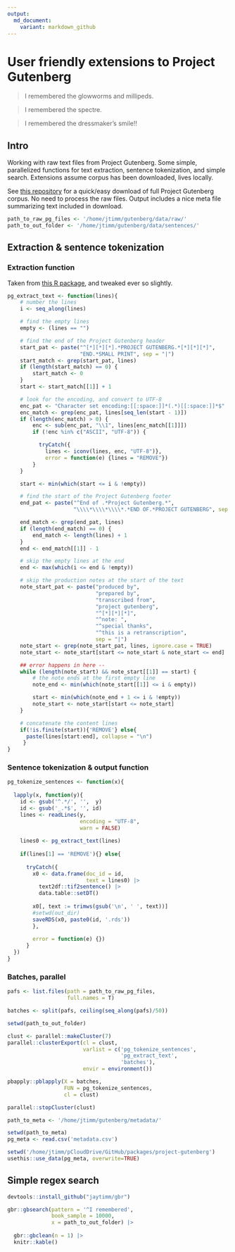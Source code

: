 ```yaml
---
output:
  md_document:
    variant: markdown_github
---
```




# User friendly extensions to Project Gutenberg

> I remembered the glowworms and millipeds. 

> I remembered the spectre.

> I remembered the dressmaker's smile!! 



## Intro

Working with raw text files from Project Gutenberg. Some simple, parallelized functions for text extraction, sentence tokenization, and simple search. Extensions assume corpus has been downloaded, lives locally.

See [this repository](https://github.com/pgcorpus/gutenberg) for a quick/easy download of full Project Gutenberg corpus.  No need to process the raw files.  Output includes a nice meta file summarizing text included in download.


```r
path_to_raw_pg_files <- '/home/jtimm/gutenberg/data/raw/'
path_to_out_folder <- '/home/jtimm/gutenberg/data/sentences/'
```




## Extraction & sentence tokenization


### Extraction function

Taken from [this R package](https://github.com/patperry/r-corpus/blob/master/R/gutenberg.R), and tweaked ever so slightly.

```r
pg_extract_text <- function(lines){
    # number the lines
    i <- seq_along(lines)

    # find the empty lines
    empty <- (lines == "")

    # find the end of the Project Gutenberg header
    start_pat <- paste("^[*][*][*].*PROJECT GUTENBERG.*[*][*][*]",
                       "END.*SMALL PRINT", sep = "|")
    start_match <- grep(start_pat, lines)
    if (length(start_match) == 0) {
        start_match <- 0
    }
    start <- start_match[[1]] + 1

    # look for the encoding, and convert to UTF-8
    enc_pat <- "Character set encoding:[[:space:]]*(.*)[[:space:]]*$"
    enc_match <- grep(enc_pat, lines[seq_len(start - 1)])
    if (length(enc_match) > 0) {
        enc <- sub(enc_pat, "\\1", lines[enc_match[[1]]])
        if (!enc %in% c("ASCII", "UTF-8")) {

          tryCatch({
            lines <- iconv(lines, enc, "UTF-8")},
            error = function(e) {lines = "REMOVE"})
        }
    }

    start <- min(which(start <= i & !empty))

    # find the start of the Project Gutenberg footer
    end_pat <- paste("^End of .*Project Gutenberg.*",
                     "\\\\*\\\\*\\\\*.*END OF.*PROJECT GUTENBERG", sep = "|")

    end_match <- grep(end_pat, lines)
    if (length(end_match) == 0) {
        end_match <- length(lines) + 1
    }
    end <- end_match[[1]] - 1

    # skip the empty lines at the end
    end <- max(which(i <= end & !empty))

    # skip the production notes at the start of the text
    note_start_pat <- paste("produced by",
                            "prepared by",
                            "transcribed from",
                            "project gutenberg",
                            "^[*][*][*]",
                            "^note: ",
                            "^special thanks",
                            "^this is a retranscription",
                            sep = "|")
    note_start <- grep(note_start_pat, lines, ignore.case = TRUE)
    note_start <- note_start[start <= note_start & note_start <= end]

    ## error happens in here -- 
    while (length(note_start) && note_start[[1]] == start) {
        # the note ends at the first empty line
        note_end <- min(which(note_start[[1]] <= i & empty))

        start <- min(which(note_end + 1 <= i & !empty))
        note_start <- note_start[start <= note_start]
    }

    # concatenate the content lines
    if(!is.finite(start)){'REMOVE'} else{
      paste(lines[start:end], collapse = "\n")
     }
}
```




### Sentence tokenization & output function

```r
pg_tokenize_sentences <- function(x){
  
  lapply(x, function(y){
    id <- gsub('^.*/', '',  y)
    id <- gsub('_.*$', '', id)
    lines <- readLines(y, 
                       encoding = "UTF-8", 
                       warn = FALSE) 
    
    lines0 <- pg_extract_text(lines)
    
    if(lines[1] == 'REMOVE'){} else{
      
      tryCatch({
        x0 <- data.frame(doc_id = id,
                         text = lines0) |>
          text2df::tif2sentence() |> 
          data.table::setDT()
        
        x0[, text := trimws(gsub('\n', ' ', text))]
        #setwd(out_dir)
        saveRDS(x0, paste0(id, '.rds'))
        },
        
        error = function(e) {})
      }
  })
}
```



### Batches, parallel

```r
pafs <- list.files(path = path_to_raw_pg_files,
                   full.names = T)

batches <- split(pafs, ceiling(seq_along(pafs)/50))

setwd(path_to_out_folder)

clust <- parallel::makeCluster(7)
parallel::clusterExport(cl = clust,
                        varlist = c('pg_tokenize_sentences',
                                    'pg_extract_text',
                                    'batches'),
                        envir = environment())

pbapply::pblapply(X = batches, 
                  FUN = pg_tokenize_sentences, 
                  cl = clust)

parallel::stopCluster(clust)
```


```r
path_to_meta <- '/home/jtimm/gutenberg/metadata/'
```


```r
setwd(path_to_meta)
pg_meta <- read.csv('metadata.csv')
```


```r
setwd('/home/jtimm/pCloudDrive/GitHub/packages/project-gutenberg')
usethis::use_data(pg_meta, overwrite=TRUE)
```



## Simple regex search

```r
devtools::install_github("jaytimm/gbr")
```



```r
gbr::gbsearch(pattern = '^I remembered',
              book_sample = 10000,
              x = path_to_out_folder) |>
  
  gbr::gbclean(n = 1) |>
  knitr::kable()
```



